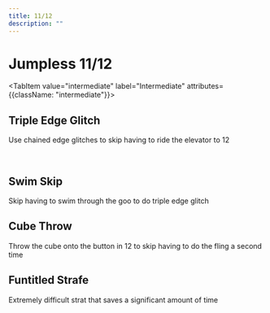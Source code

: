 ```yaml
---
title: 11/12
description: ""
---
```


# Jumpless 11/12


<Tabs queryString="tab" defaultValue="beginner" className="tabs tabs--block">
<TabItem value="beginner" label="Beginner" attributes={{className: "beginner"}}>

<YouTube url="https://youtube.com/embed/NgNMDv60huY"/>
</TabItem>

<TabItem value="intermediate" label="Intermediate" attributes={{className: "intermediate"}}>

## Triple Edge Glitch

Use chained edge glitches to skip having to ride the elevator to 12

<YouTube url="https://youtu.be/uf4GY-7nJMo" />
<br/>

## Swim Skip

Skip having to swim through the goo to do triple edge glitch

<YouTube url="https://youtu.be/H0Qbsvi8bdI" />

## Cube Throw

Throw the cube onto the button in 12 to skip having to do the fling a second time

<YouTube url="https://youtu.be/3gEdZ4wSBzE" />


</TabItem>
<TabItem value="advanced" label="Advanced" attributes={{className: "advanced"}}>

## Funtitled Strafe

Extremely difficult strat that saves a significant amount of time

<YouTube url="https://youtu.be/k72cP88DWcE" />

</TabItem>
</Tabs>
